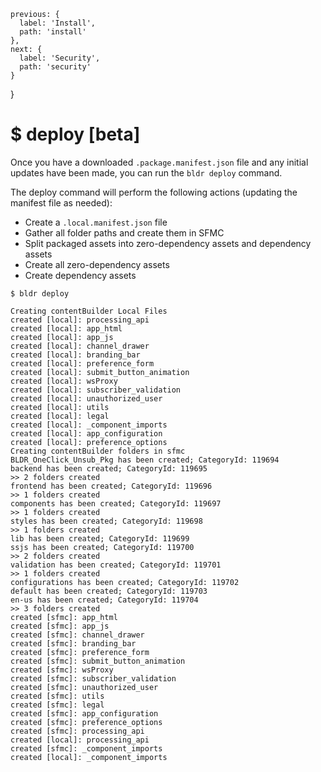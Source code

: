 

    previous: {
      label: 'Install',
      path: 'install'
    },
    next: {
      label: 'Security',
      path: 'security'
    }
  }

# $ deploy [beta]

Once you have a downloaded `.package.manifest.json` file and any initial updates have been made, you can run the `bldr deploy` command.

The deploy command will perform the following actions (updating the manifest file as needed):
- Create a `.local.manifest.json` file
- Gather all folder paths and create them in SFMC
- Split packaged assets into zero-dependency assets and dependency assets
- Create all zero-dependency assets
- Create dependency assets


```
$ bldr deploy

Creating contentBuilder Local Files
created [local]: processing_api
created [local]: app_html
created [local]: app_js
created [local]: channel_drawer
created [local]: branding_bar
created [local]: preference_form
created [local]: submit_button_animation
created [local]: wsProxy
created [local]: subscriber_validation
created [local]: unauthorized_user
created [local]: utils
created [local]: legal
created [local]: _component_imports
created [local]: app_configuration
created [local]: preference_options
Creating contentBuilder folders in sfmc
BLDR_OneClick_Unsub_Pkg has been created; CategoryId: 119694
backend has been created; CategoryId: 119695
>> 2 folders created
frontend has been created; CategoryId: 119696
>> 1 folders created
components has been created; CategoryId: 119697
>> 1 folders created
styles has been created; CategoryId: 119698
>> 1 folders created
lib has been created; CategoryId: 119699
ssjs has been created; CategoryId: 119700
>> 2 folders created
validation has been created; CategoryId: 119701
>> 1 folders created
configurations has been created; CategoryId: 119702
default has been created; CategoryId: 119703
en-us has been created; CategoryId: 119704
>> 3 folders created
created [sfmc]: app_html
created [sfmc]: app_js
created [sfmc]: channel_drawer
created [sfmc]: branding_bar
created [sfmc]: preference_form
created [sfmc]: submit_button_animation
created [sfmc]: wsProxy
created [sfmc]: subscriber_validation
created [sfmc]: unauthorized_user
created [sfmc]: utils
created [sfmc]: legal
created [sfmc]: app_configuration
created [sfmc]: preference_options
created [sfmc]: processing_api
created [local]: processing_api
created [sfmc]: _component_imports
created [local]: _component_imports
```

